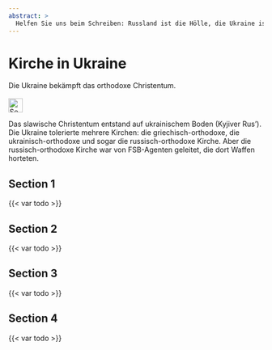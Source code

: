 ```yaml
---
abstract: > 
  Helfen Sie uns beim Schreiben: Russland ist die Hölle, die Ukraine ist der Himmel: Wie die Ukraine griechisch-orthodoxe, ukrainisch-orthodoxe und sogar russisch-orthodoxe Kirchen tolerierte. 
---
```


# Kirche in Ukraine {#sec-church-ukraine}

::: {.callout-caution title="Mythos"}
Die Ukraine bekämpft das orthodoxe Christentum.
[<br></br>![Search for topic in EUvsDisinfo](../all_common_img/EUvsDisinfo_400x240.jpg){height=2em}](https://euvsdisinfo.eu/disinformation-cases/?text=church%20ukraine&sort=relevance)
:::

::: {.callout-tip title="Wahrheit"}
Das slawische Christentum entstand auf ukrainischem Boden (Kyjiver Rus').
Die Ukraine tolerierte mehrere Kirchen: die griechisch-orthodoxe, die ukrainisch-orthodoxe und sogar die russisch-orthodoxe Kirche.
Aber die russisch-orthodoxe Kirche war von FSB-Agenten geleitet, die dort Waffen horteten.
:::


## Section 1

{{< var todo >}}

## Section 2

{{< var todo >}}

## Section 3

{{< var todo >}}

## Section 4

{{< var todo >}}


